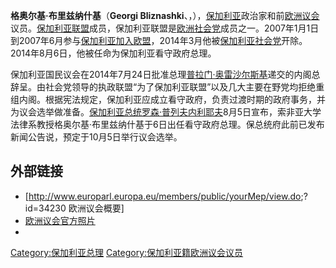{{outdated|date=2014年8月}}
{{BLP sources|date=2013年8月}}
{{Infobox Officeholder
|name        = 格奥尔基·布里兹纳什基<br>{{small|Георги Близнашки}}
|image       = Georgi Bliznashki.jpg
|office      = [[保加利亚总理|保加利亚总理]]<br>{{small|代理}}
|president   = [[罗森·普列夫内利耶夫|罗森·普列夫内利耶夫]]
|term_start  = 2014年8月6日
|term_end    = 2014年11月7日
|predecessor = [[普拉门·奥雷沙尔斯基|普拉门·奥雷沙尔斯基]]
|successor   = [[博伊科·鲍里索夫|博伊科·鲍里索夫]]
|birth_date  = {{birth date and age|1956|10|4|df=y}}
|birth_place = [[保加利亚人民共和国|保加利亚]][[索非亚州|索非亚州]]斯克拉韦纳（Skravena）
|death_date  = 
|death_place = 
|party       = [[保加利亚社会党|社会党]]{{small|（2014年前）}}<br />[[独立人士|独立人士]]{{small|（2014年至今）}}
|otherparty  = [[保加利亚联盟|保加利亚联盟]]<br />{{small|（2014年前）}}
}}
'''格奥尔基·布里兹纳什基'''（'''Georgi Bliznashki'''、{{lang-bg|'''Георги Близнашки'''}}，{{bd|1956年|10月4日||}}），[[保加利亚|保加利亚]]政治家和前[[欧洲议会|欧洲议会]]议员。[[保加利亚联盟|保加利亚联盟]]成员，保加利亚联盟是[[欧洲社会党|欧洲社会党]]成员之一。2007年1月1日到2007年6月参与[[保加利亚加入欧盟|保加利亚加入欧盟]]，2014年3月他被[[保加利亚社会党|保加利亚社会党]]开除。2014年8月6日，他被任命为保加利亚看守政府总理。

保加利亚国民议会在2014年7月24日批准总理[[普拉门·奥雷沙尔斯基|普拉门·奥雷沙尔斯基]]递交的内阁总辞呈。由社会党领导的执政联盟“为了保加利亚联盟”以及几大主要在野党均拒绝重组内阁。根据宪法规定，保加利亚应成立看守政府，负责过渡时期的政府事务，并为议会选举做准备。[[保加利亚总统|保加利亚总统]][[罗森·普列夫内利耶夫|罗森·普列夫内利耶夫]]8月5日宣布，索非亚大学法律系教授格奥尔基·布里兹纳什基于6日出任看守政府总理。保总统府此前已发布新闻公告说，预定于10月5日举行议会选举。

==外部链接==
* [http://www.europarl.europa.eu/members/public/yourMep/view.do;?id=34230 欧洲议会概要]
* [http://www.europarl.europa.eu/mepphoto/34230.jpg 欧洲议会官方照片] {{Wayback|url=http://www.europarl.europa.eu/mepphoto/34230.jpg |date=20191005004018 }}
* {{worldcat id|lccn-n98111398}}

{{s-start}}
{{s-off}}
{{s-bef|before=[[普拉门·奥雷沙尔斯基|普拉门·奥雷沙尔斯基]]}}
{{s-ttl|title=[[保加利亚总理|保加利亚总理]]<br>{{small|代理}}|years=2014年}}
{{s-aft|after=[[博伊科·鲍里索夫|博伊科·鲍里索夫]]}}
{{s-end}}

{{Authority control}}
{{DEFAULTSORT:Bliznashki, Georgi}}
[[Category:保加利亚总理|Category:保加利亚总理]]
[[Category:保加利亚籍欧洲议会议员|Category:保加利亚籍欧洲议会议员]]
